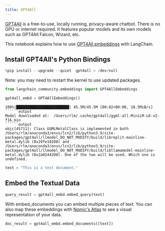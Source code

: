 ```yaml
---
title: GPT4All
---
```


[GPT4All](https://gpt4all.io/index.html) is a free-to-use, locally running, privacy-aware chatbot. There is no GPU or internet required. It features popular models and its own models such as GPT4All Falcon, Wizard, etc.

This notebook explains how to use [GPT4All embeddings](https://docs.gpt4all.io/gpt4all_python_embedding.html#gpt4all.gpt4all.Embed4All) with LangChain.

## Install GPT4All's Python Bindings


```python
%pip install --upgrade --quiet  gpt4all > /dev/null
```

Note: you may need to restart the kernel to use updated packages.


```python
from langchain_community.embeddings import GPT4AllEmbeddings
```


```python
gpt4all_embd = GPT4AllEmbeddings()
```
```output
100%|████████████████████████| 45.5M/45.5M [00:02<00:00, 18.5MiB/s]
``````output
Model downloaded at:  /Users/rlm/.cache/gpt4all/ggml-all-MiniLM-L6-v2-f16.bin
``````output
objc[45711]: Class GGMLMetalClass is implemented in both /Users/rlm/anaconda3/envs/lcn2/lib/python3.9/site-packages/gpt4all/llmodel_DO_NOT_MODIFY/build/libreplit-mainline-metal.dylib (0x29fe18208) and /Users/rlm/anaconda3/envs/lcn2/lib/python3.9/site-packages/gpt4all/llmodel_DO_NOT_MODIFY/build/libllamamodel-mainline-metal.dylib (0x2a0244208). One of the two will be used. Which one is undefined.
```

```python
text = "This is a test document."
```

## Embed the Textual Data


```python
query_result = gpt4all_embd.embed_query(text)
```

With embed_documents you can embed multiple pieces of text. You can also map these embeddings with [Nomic's Atlas](https://docs.nomic.ai/index.html) to see a visual representation of your data.


```python
doc_result = gpt4all_embd.embed_documents([text])
```
